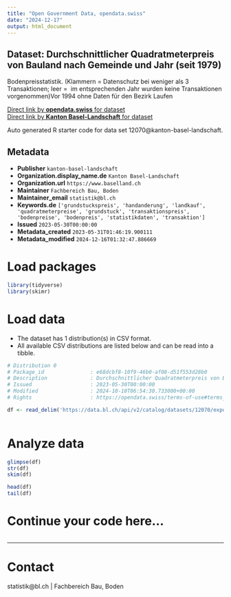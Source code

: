 ```yaml
---
title: "Open Government Data, opendata.swiss"
date: "2024-12-17"
output: html_document
---
```


## Dataset: Durchschnittlicher Quadratmeterpreis von Bauland nach Gemeinde und Jahr (seit 1979)

Bodenpreisstatistik. (Klammern = Datenschutz bei weniger als 3 Transaktionen; leer =  im entsprechenden Jahr wurden keine Transaktionen vorgenommen)Vor 1994 ohne Daten für den Bezirk Laufen

[Direct link by **opendata.swiss** for dataset](https://opendata.swiss/de/dataset/durchschnittlicher-quadratmeterpreis-von-bauland-nach-gemeinde-und-jahr-ab-1979)<br>
[Direct link by **Kanton Basel-Landschaft** for dataset](https://data.bl.ch/explore/dataset/12070/)

Auto generated R starter code for data set 12070@kanton-basel-landschaft.

## Metadata

- **Publisher** `kanton-basel-landschaft`
- **Organization.display_name.de** `Kanton Basel-Landschaft`
- **Organization.url** `https://www.baselland.ch`
- **Maintainer** `Fachbereich Bau, Boden`
- **Maintainer_email** `statistik@bl.ch`
- **Keywords.de** `['grundstuckspreis', 'handanderung', 'landkauf', 'quadratmeterpreise', 'grundstuck', 'transaktionspreis', 'bodenpreise', 'bodenpreis', 'statistikdaten', 'transaktion']`
- **Issued** `2023-05-30T00:00:00`
- **Metadata_created** `2023-05-31T01:46:19.900111`
- **Metadata_modified** `2024-12-16T01:32:47.886669`


# Load packages

```r

library(tidyverse)
library(skimr)

```

# Load data

-   The dataset has 1 distribution(s) in CSV format.
-   All available CSV distributions are listed below and can be read into a tibble.

```r

# Distribution 0
# Package_id               : e68dcbf8-10f9-46b0-af08-d51f553d28b0
# Description              : Durchschnittlicher Quadratmeterpreis von Bauland nach Gemeinde und Jahr (seit 1979) (csv)
# Issued                   : 2023-05-30T00:00:00
# Modified                 : 2024-10-10T06:54:30.733000+00:00
# Rights                   : https://opendata.swiss/terms-of-use#terms_by

df <- read_delim('https://data.bl.ch/api/v2/catalog/datasets/12070/exports/csv?use_labels=true')



```

# Analyze data

```r

glimpse(df)
str(df)
skim(df)

head(df)
tail(df)

```

# Continue your code here...

```r

```

------------------------------------------------------------------------

# Contact

statistik@bl.ch | Fachbereich Bau, Boden
